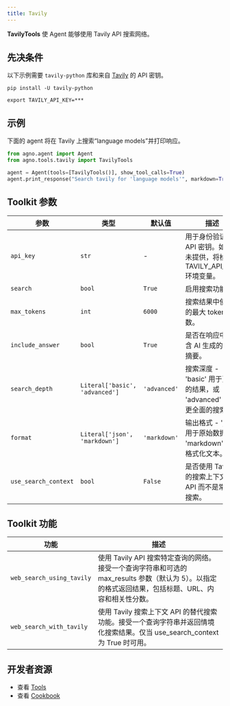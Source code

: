 ```yaml
---
title: Tavily
---
```


**TavilyTools** 使 Agent 能够使用 Tavily API 搜索网络。

## 先决条件

以下示例需要 `tavily-python` 库和来自 [Tavily](https://tavily.com/) 的 API 密钥。

```shell
pip install -U tavily-python
```

```shell
export TAVILY_API_KEY=***
```

## 示例

下面的 agent 将在 Tavily 上搜索“language models”并打印响应。

```python cookbook/tools/tavily_tools.py
from agno.agent import Agent
from agno.tools.tavily import TavilyTools

agent = Agent(tools=[TavilyTools()], show_tool_calls=True)
agent.print_response("Search tavily for 'language models'", markdown=True)
```

## Toolkit 参数

| 参数            | 类型                           | 默认值      | 描述                                                                                                                               |
| -------------- | ------------------------------ | ------------ | ---------------------------------------------------------------------------------------------------------------------------------- |
| `api_key`      | `str`                          | -            | 用于身份验证的 API 密钥。如果未提供，将检查 TAVILY_API_KEY 环境变量。                                                                    |
| `search`       | `bool`                         | `True`       | 启用搜索功能。                                                                                                                     |
| `max_tokens`   | `int`                          | `6000`       | 搜索结果中使用的最大 token 数。                                                                                                      |
| `include_answer` | `bool`                         | `True`       | 是否在响应中包含 AI 生成的答案摘要。                                                                                                  |
| `search_depth` | `Literal['basic', 'advanced']` | `'advanced'` | 搜索深度 - 'basic' 用于更快的结果，或 'advanced' 用于更全面的搜索。                                                                          |
| `format`       | `Literal['json', 'markdown']`  | `'markdown'` | 输出格式 - 'json' 用于原始数据或 'markdown' 用于格式化文本。                                                                            |
| `use_search_context` | `bool`                         | `False`      | 是否使用 Tavily 的搜索上下文 API 而不是常规搜索。                                                                                         |

## Toolkit 功能

| 功能                  | 描述                                                                                                                                                                                                    |
| ---------------------- | ------------------------------------------------------------------------------------------------------------------------------------------------------------------------------------------------------- |
| `web_search_using_tavily` | 使用 Tavily API 搜索特定查询的网络。接受一个查询字符串和可选的 max_results 参数（默认为 5）。以指定的格式返回结果，包括标题、URL、内容和相关性分数。                                                                      |
| `web_search_with_tavily`  | 使用 Tavily 搜索上下文 API 的替代搜索功能。接受一个查询字符串并返回情境化搜索结果。仅当 use_search_context 为 True 时可用。                                                                                         |

## 开发者资源

- 查看 [Tools](https://github.com/agno-agi/agno/blob/main/libs/agno/agno/tools/tavily.py)
- 查看 [Cookbook](https://github.com/agno-agi/agno/blob/main/cookbook/tools/tavily_tools.py)